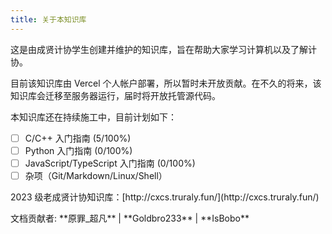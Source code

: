 ```yaml
---
title: 关于本知识库
---
```



这是由成贤计协学生创建并维护的知识库，旨在帮助大家学习计算机以及了解计协。

目前该知识库由 Vercel 个人帐户部署，所以暂时未开放贡献。在不久的将来，该知识库会迁移至服务器运行，届时将开放托管源代码。

本知识库还在持续施工中，目前计划如下：

- [ ] C/C++ 入门指南 (5/100%)
- [ ] Python 入门指南 (0/100%)
- [ ] JavaScript/TypeScript 入门指南 (0/100%)
- [ ] 杂项（Git/Markdown/Linux/Shell）

<Callout>
    2023 级老成贤计协知识库：[http://cxcs.truraly.fun/](http://cxcs.truraly.fun/)
</Callout>

<p className="flex gap-2 text-sm text-gray-500"><ClosedCaption className="size-5" /> 文档贡献者: **原罪_超凡** | **Goldbro233** | **IsBobo**</p>
